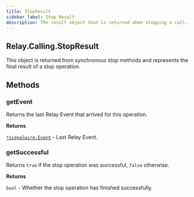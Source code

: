 ```yaml
---
title: StopResult
sidebar_label: Stop Result
description: The result object that is returned when stopping a call.
---
```


[relay-event]: /sdks/realtime-sdk/v2/language/golang/event

## Relay.Calling.StopResult

This object is returned from synchronous stop methods and represents the final result of a stop operation.

## Methods

### getEvent

Returns the last Relay Event that arrived for this operation.

**Returns**

[`*signalwire.Event`][relay-event] - Last Relay Event.


### getSuccessful

Returns `true` if the stop operation was successful, `false` otherwise.

**Returns**

`bool` - Whether the stop operation has finished successfully.
